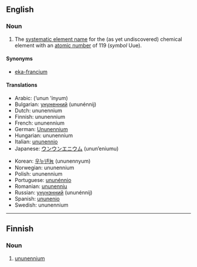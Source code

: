 ==English==
{{elements|Uue|ununoctium|Uuo|unbinilium|Ubn}}

===Noun===
{{wikipedia}}
{{en-noun|-}}

# {{element}} The [[systematic element name]] for the (as yet undiscovered) chemical element with an [[atomic number]] of 119 (''symbol'' Uue).

====Synonyms====
* [[eka-francium]]

====Translations====
{{top}}
* Arabic: {{Arab|[[أونون إينيوم]]}} (’unun ’ínyum) {{m}}
* Bulgarian: [[унуненний]] (ununénnij) {{m}}
* Dutch: ununennium {{n}}
* Finnish: ununennium
* French: ununennium {{m}}
* German: [[Ununennium]] {{n}}
* Hungarian: ununennium
* Italian: [[ununennio]] {{m}}
* Japanese: [[ウンウンエニウム]] (unun’eniumu)
{{mid}}
* Korean: [[우누넨늄]] (ununennyum)
* Norwegian: ununennium
* Polish: ununennium {{m}}
* Portuguese: [[ununénnio]] {{m}}
* Romanian: [[ununenniu]] {{n}}
* Russian: [[унунэнний]] (ununénnij) {{m}}
* Spanish: [[ununenio]] {{m}}
* Swedish: ununennium
{{bottom}}

----

==Finnish==
{{wikipedia|lang=fi}}

===Noun===
{{fi-noun}}

# {{element|lang=fi}} [[#English|ununennium]]